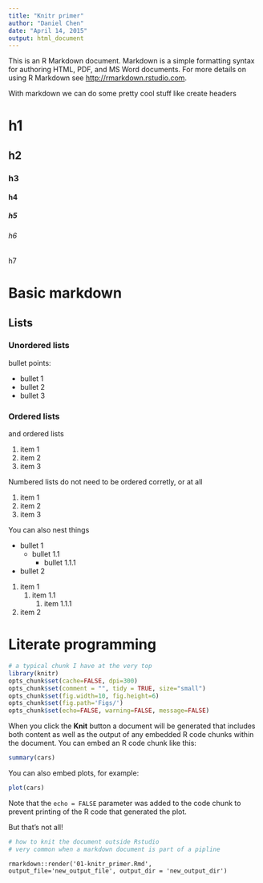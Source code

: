 ```yaml
---
title: "Knitr primer"
author: "Daniel Chen"
date: "April 14, 2015"
output: html_document
---
```


This is an R Markdown document. Markdown is a simple formatting syntax for authoring HTML, PDF, and MS Word documents. For more details on using R Markdown see <http://rmarkdown.rstudio.com>.

With markdown we can do some pretty cool stuff like create headers

# h1
## h2
### h3
#### h4
##### h5
###### h6
####### h7

# Basic markdown
## Lists
### Unordered lists
bullet points:

- bullet 1
- bullet 2
- bullet 3

### Ordered lists
and ordered lists

1. item 1
2. item 2
3. item 3

Numbered lists do not need to be ordered corretly, or at all

1. item 1
1. item 2
1. item 3

You can also nest things

- bullet 1
    - bullet 1.1
        - bullet 1.1.1
- bullet 2

1. item 1
    1. item 1.1
        1. item 1.1.1
1. item 2

# Literate programming

```r
# a typical chunk I have at the very top
library(knitr)
opts_chunk$set(cache=FALSE, dpi=300)
opts_chunk$set(comment = "", tidy = TRUE, size="small")
opts_chunk$set(fig.width=10, fig.height=6)
opts_chunk$set(fig.path='Figs/')
opts_chunk$set(echo=FALSE, warning=FALSE, message=FALSE)
```

When you click the **Knit** button a document will be generated that includes both content as well as the output of any embedded R code chunks within the document. You can embed an R code chunk like this:

```r
summary(cars)
```

You can also embed plots, for example:

```r
plot(cars)
```

Note that the `echo = FALSE` parameter was added to the code chunk to prevent printing of the R code that generated the plot.

But that's not all!


```r
# how to knit the document outside Rstudio
# very common when a markdown document is part of a pipline
```

`rmarkdown::render('01-knitr_primer.Rmd', output_file='new_output_file', output_dir = 'new_output_dir')`
